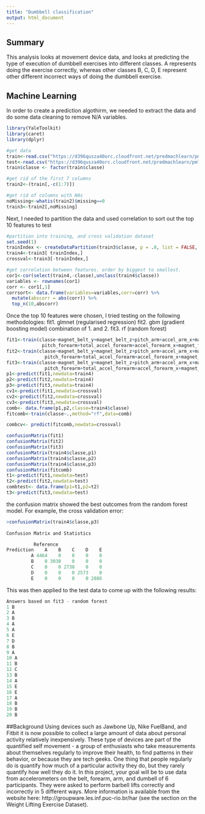 ```yaml
---
title: "Dumbbell classification"
output: html_document
---
```

## Summary
This analysis looks at  movement device data, and looks at predicting the type of execution of dumbbell exercises into different classes.  A represents doing the exercise correctly, whereas other classes B, C, D, E represent other different incorrect ways of doing the dumbbell exercise.

## Machine Learning

In order to create a prediction algothirm, we needed to extract the data and do some data cleaning to remove N/A variables.

```r
library(YaleToolkit)
library(caret)
library(dplyr)

#get data
train<-read.csv("https://d396qusza40orc.cloudfront.net/predmachlearn/pml-training.csv",stringsAsFactors = FALSE,na.strings=c("NA","#DIV/0!"))
test<-read.csv("https://d396qusza40orc.cloudfront.net/predmachlearn/pml-testing.csv")
train$classe <- factor(train$classe)

#get rid of the first 7 columns
train2<-(train[,-c(1:7)])

#get rid of columns with NAs
noMissing<-whatis(train2)$missing==0
train3<-train2[,noMissing]

```

Next, I needed to partition the data and used correlation to sort out the top 10 features to test
```r

#partition into training, and cross validation dataset
set.seed(1)
trainIndex <- createDataPartition(train3$classe, p = .8, list = FALSE, times = 1)
train4<-train3[ trainIndex,]
crossval<-train3[-trainIndex,]

#get correlation between features. order by biggest to smallest.
cor1<-cor(select(train4,-classe),unclass(train4$classe))
variables <- rownames(cor1)
corr <- cor1[,1]
corrsort<- data.frame(variables=variables,corr=corr) %>%
  mutate(abscorr = abs(corr)) %>%
  top_n(10,abscorr)

```

Once the top 10 features were chosen, I tried testing on the following methodologies:
fit1. glmnet (regularised regression)
fit2. gbm (gradient boosting model)
combination of 1. and 2.
fit3. rf (random forest)


```r

fit1<-train(classe~magnet_belt_y+magnet_belt_z+pitch_arm+accel_arm_x+magnet_arm_x+magnet_arm_y+
             pitch_forearm+total_accel_forearm+accel_forearm_x+magnet_forearm_x,method="glmnet",data=train4)
fit2<-train(classe~magnet_belt_y+magnet_belt_z+pitch_arm+accel_arm_x+magnet_arm_x+magnet_arm_y+
              pitch_forearm+total_accel_forearm+accel_forearm_x+magnet_forearm_x,method="gbm",data=train4)
fit3<-train(classe~magnet_belt_y+magnet_belt_z+pitch_arm+accel_arm_x+magnet_arm_x+magnet_arm_y+
              pitch_forearm+total_accel_forearm+accel_forearm_x+magnet_forearm_x,method="rf",data=train4)
p1<-predict(fit1,newdata=train4)
p2<-predict(fit2,newdata=train4)
p3<-predict(fit3,newdata=train4)
cv1<-predict(fit1,newdata=crossval)
cv2<-predict(fit2,newdata=crossval)
cv3<-predict(fit3,newdata=crossval)
comb<- data.frame(p1,p2,classe=train4$classe)
fitcomb<-train(classe~.,method="rf",data=comb)

combcv<- predict(fitcomb,newdata=crossval)

confusionMatrix(fit1)
confusionMatrix(fit2)
confusionMatrix(fit3)
confusionMatrix(train4$classe,p1)
confusionMatrix(train4$classe,p2)
confusionMatrix(train4$classe,p3)
confusionMatrix(fitcomb)
t1<-predict(fit1,newdata=test)
t2<-predict(fit2,newdata=test)
combtest<- data.frame(p1=t1,p2=t2)
t3<-predict(fit3,newdata=test)

```

the confusion matrix showed the best outcomes from the random forest model. For example, the cross validation error:

```r
>confusionMatrix(train4$classe,p3)
 
Confusion Matrix and Statistics

          Reference
Prediction    A    B    C    D    E
         A 4464    0    0    0    0
         B    0 3038    0    0    0
         C    0    0 2738    0    0
         D    0    0    0 2573    0
         E    0    0    0    0 2886

```


This was then applied to the test data to come up with the following results:

```r
Answers based on fit3 - random forest
1 B
2 A
3 B
4 A
5 A
6 E
7 D
8 B
9 A
10 A
11 B
12 C
13 B
14 A
15 E
16 E
17 A
18 B
19 B
20 B

```



##Background
Using devices such as Jawbone Up, Nike FuelBand, and Fitbit it is now possible to collect a large amount of data about personal activity relatively inexpensively. These type of devices are part of the quantified self movement - a group of enthusiasts who take measurements about themselves regularly to improve their health, to find patterns in their behavior, or because they are tech geeks. One thing that people regularly do is quantify how much of a particular activity they do, but they rarely quantify how well they do it. In this project, your goal will be to use data from accelerometers on the belt, forearm, arm, and dumbell of 6 participants. They were asked to perform barbell lifts correctly and incorrectly in 5 different ways. More information is available from the website here: http://groupware.les.inf.puc-rio.br/har (see the section on the Weight Lifting Exercise Dataset).
